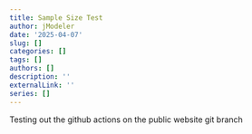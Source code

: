 ```yaml
---
title: Sample Size Test
author: jModeler
date: '2025-04-07'
slug: []
categories: []
tags: []
authors: []
description: ''
externalLink: ''
series: []
---
```


Testing out the github actions on the public website git branch